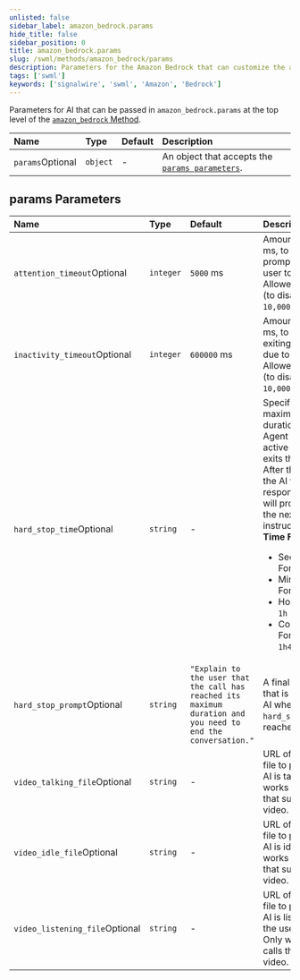 ```yaml
---
unlisted: false
sidebar_label: amazon_bedrock.params
hide_title: false
sidebar_position: 0
title: amazon_bedrock.params
slug: /swml/methods/amazon_bedrock/params
description: Parameters for the Amazon Bedrock that can customize the agent's behavior.
tags: ['swml']
keywords: ['signalwire', 'swml', 'Amazon', 'Bedrock']
---
```



[amazon_bedrock]: /swml/methods/amazon_bedrock

Parameters for AI that can be passed in `amazon_bedrock.params` at the top level of the [`amazon_bedrock` Method][amazon_bedrock].

| Name                                                   | Type     | Default | Description                                                           |
|:-------------------------------------------------------|:---------|:--------|:----------------------------------------------------------------------|
| `params`<span className="optional-arg">Optional</span> | `object` | -       | An object that accepts the [`params parameters`](#params-parameters). |



## **params Parameters**


| Name | Type | Default | Description |
| :--- | :--- | :--- | :--- |
| `attention_timeout`<span className="optional-arg">Optional</span> | `integer` | `5000` ms | Amount of time, in ms, to wait before prompting the user to respond. Allowed values: `0` (to disable) or `10,000`-`600,000`. |
| `inactivity_timeout`<span className="optional-arg">Optional</span> | `integer` | `600000` ms | Amount of time, in ms, to wait before exiting the app due to inactivity. Allowed values: `0` (to disable) or `10,000`-`3,600,000`. |
| `hard_stop_time`<span className="optional-arg">Optional</span> | `string` | - | Specifies the maximum duration for the AI Agent to remain active before it exits the session. After the timeout, the AI will stop responding, and will proceed with the next SWML instruction.<br/>**Time Format**<br/><ul><li>Seconds Format: `30s`</li><li>Minutes Format: `2m`</li><li>Hours Format: `1h`</li><li>Combined Format: `1h45m30s`</li></ul> |
| `hard_stop_prompt`<span className="optional-arg">Optional</span> | `string` | `"Explain to the user that the call has reached its maximum duration and you need to end the conversation."` | A final prompt that is fed into the AI when the `hard_stop_time` is reached. |
| `video_talking_file`<span className="optional-arg">Optional</span> | `string` | - | URL of a video file to play when AI is talking. Only works for calls that support video. |
| `video_idle_file`<span className="optional-arg">Optional</span> | `string` | - | URL of a video file to play when AI is idle. Only works for calls that support video. |
| `video_listening_file`<span className="optional-arg">Optional</span> | `string` | - | URL of a video file to play when AI is listening to the user speak. Only works for calls that support video. |


